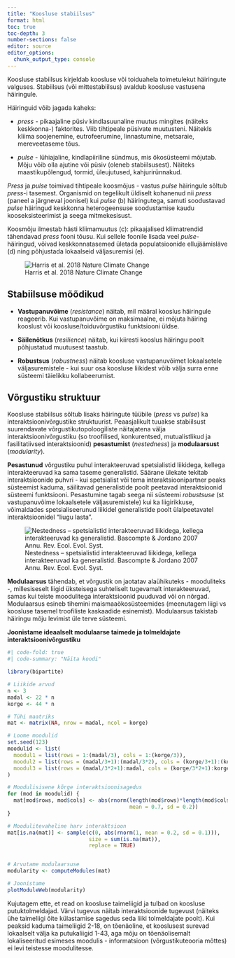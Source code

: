 ```yaml
---
title: "Koosluse stabiilsus"
format: html
toc: true
toc-depth: 3
number-sections: false
editor: source
editor_options: 
  chunk_output_type: console
---
```


Koosluse stabiilsus kirjeldab koosluse või toiduahela toimetulekut häiringute valguses. Stabiilsus (või mittestabiilsus) avaldub koosluse vastusena häiringule.

Häiringuid võib jagada kaheks:

-   *press* - pikaajaline püsiv kindlasuunaline muutus mingites (näiteks keskkonna-) faktorites. Viib tihtipeale püsivate muutusteni. Näitekls kliima soojenemine, eutrofeerumine, linnastumine, metsaraie, mereveetaseme tõus.

-   *pulse* - lühiajaline, kindlapiiriline sündmus, mis ökosüsteemi mõjutab. Mõju võib olla ajutine või püsiv (oleneb stabiilsusest). Näiteks maastikupõlengud, tormid, üleujutused, kahjurirünnakud.

*Press* ja *pulse* toimivad tihtipeale koosmõjus - vastus *pulse* häiringule sõltub *press*-i tasemest. Organismid on tegelikult üldiselt kohanenud nii *press* (paneel a järgneval joonisel) kui *pulse* (b) häiringutega, samuti soodustavad *pulse* häiringud keskkonna heterogeensuse soodustamise kaudu kooseksisteerimist ja seega mitmekesisust.

Koosmõju ilmestab hästi kliimamuutus (c): pikaajalised kliimatrendid tähendavad *press* fooni tõusu. Kui sellele foonile lisada veel *pulse*-häiringud, võivad keskkonnatasemed ületada populatsioonide ellujäämisläve (d) ning põhjustada lokaalseid väljasuremisi (e).

![Harris et al. 2018 Nature Climate Change](media/press-pulse.png)

## Stabiilsuse mõõdikud

-   **Vastupanuvõime** (*resistance*) näitab, mil määral kooslus häiringule reageerib. Kui vastupanuvõime on maksimaalne, ei mõjuta häiring kooslust või koosluse/toiduvõrgustiku funktsiooni üldse.

-   **Säilenõtkus** (*resilience*) näitab, kui kiiresti kooslus häiringu poolt põhjustatud muutusest taastub.

-   **Robustsus** (*robustness*) näitab koosluse vastupanuvõimet lokaalsetele väljasuremistele - kui suur osa koosluse liikidest võib välja surra enne süsteemi täielikku kollabeerumist.

## Võrgustiku struktuur

Koosluse stabiilsus sõltub lisaks häiringute tüübile (*press* vs *pulse*) ka interaktsioonivõrgustike struktuurist. Peaasjalikult tuuakse stabiilsust suurendavate võrgustikutopoloogiliste näitajatena välja interaktsioonivõrgustiku (so troofilised, konkurentsed, mutualistlikud ja fasilitatiivsed interaktsioonid) **pesastumist** (*nestedness*) ja **modulaarsust** (*modularity*).

**Pesastunud** võrgustiku puhul interakteeruvad spetsialistid liikidega, kellega interakteeruvad ka sama taseme generalistid. Säärane ülekate tekitab interaktsioonide puhvri - kui spetsialist või tema interaktsioonipartner peaks süsteemist kaduma, säilitavad generalistide poolt peetavad interaktsioonid süsteemi funktsiooni. Pesastumine tagab seega nii süsteemi *robustsuse* (st vastupanuvõime lokaalsetele väljasuremistele) kui ka liigirikkuse, võimaldades spetsialiseerunud liikidel generalistide poolt ülalpeetavatel interaktsioonidel "liugu lasta".

![Nestedness – spetsialistid interakteeruvad liikidega, kellega interakteeruvad ka generalistid. Bascompte & Jordano 2007 Annu. Rev. Ecol. Evol. Syst.](media/nested-ntwrk.png)

**Modulaarsus** tähendab, et võrgustik on jaotatav alaühikuteks - mooduliteks -, millesiseselt liigid üksteisega suhteliselt tugevamalt interakteeruvad, samas kui teiste moodulitega interaktsioonid puuduvad või on nõrgad. Modulaarsus esineb tihemini maismaaökosüsteemides (meenutagem liigi vs koosluse tasemel troofiliste kaskaadide esinemist). Modulaarsus takistab häiringu mõju levimist üle terve süsteemi.

**Joonistame ideaalselt modulaarse taimede ja tolmeldajate interaktsioonivõrgustiku**

```r
#| code-fold: true
#| code-summary: "Näita koodi"

library(bipartite)

# Liikide arvud
n <- 3
madal <- 22 * n
korge <- 44 * n

# Tühi maatriks
mat <- matrix(NA, nrow = madal, ncol = korge)

# Loome moodulid
set.seed(123)
moodulid <- list(
  moodul1 = list(rows = 1:(madal/3), cols = 1:(korge/3)),
  moodul2 = list(rows = (madal/3+1):(madal/3*2), cols = (korge/3+1):(korge/3*2)),
  moodul3 = list(rows = (madal/3*2+1):madal, cols = (korge/3*2+1):korge)
)

# Moodulisisene kõrge interaktsioonisagedus
for (mod in moodulid) {
  mat[mod$rows, mod$cols] <- abs(rnorm(length(mod$rows)*length(mod$cols),
                                       mean = 0.7, sd = 0.2))
}

# Moodulitevaheline harv interaktsioon
mat[is.na(mat)] <- sample(c(0, abs(rnorm(1, mean = 0.2, sd = 0.1))),
                          size = sum(is.na(mat)),
                          replace = TRUE)


# Arvutame modulaarsuse
modularity <- computeModules(mat)

# Joonistame
plotModuleWeb(modularity)
```
Kujutagem ette, et read on koosluse taimeliigid ja tulbad on koosluse putuktolmeldajad. Värvi tugevus näitab interaktsioonide tugevust (näiteks ühe taimeliigi õite külastamise sagedus seda liiki tolmeldajate poolt). Kui peaksid kaduma taimeliigid 2-18, on tõenäoline, et kooslusest surevad lokaalselt välja ka putukaliigid 1-43, aga mõju on tõenäolisemalt lokaliseeritud esimeses moodulis - informatsioon (võrgustikuteooria mõttes) ei levi teistesse moodulitesse.
